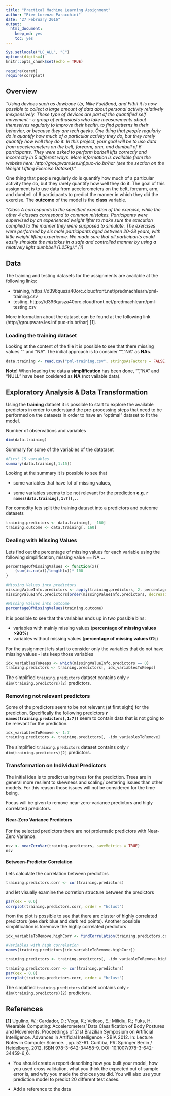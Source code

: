 ```yaml
---
title: "Practical Machine Learning Assignment"
author: "Pier Lorenzo Paracchini"
date: "27 February 2016"
output: 
  html_document: 
    keep_md: yes
    toc: yes
---
```


```r
Sys.setlocale("LC_ALL", "C")
options(digits=4)
knitr::opts_chunk$set(echo = TRUE)

require(caret)
require(corrplot)
```

## Overview

_"Using devices such as Jawbone Up, Nike FuelBand, and Fitbit it is now possible to collect a large amount of data about personal activity relatively inexpensively. These type of devices are part of the quantified self movement – a group of enthusiasts who take measurements about themselves regularly to improve their health, to find patterns in their behavior, or because they are tech geeks. One thing that people regularly do is quantify how much of a particular activity they do, but they rarely quantify how well they do it. In this project, your goal will be to use data from accelerometers on the belt, forearm, arm, and dumbell of 6 participants. They were asked to perform barbell lifts correctly and incorrectly in 5 different ways. More information is available from the website here: http://groupware.les.inf.puc-rio.br/har (see the section on the Weight Lifting Exercise Dataset)."_

One thing that people regularly do is quantify how much of a particular activity they do, but they rarely quantify how well they do it. The goal of this assignment is to use data from accelerometers on the belt, forearm, arm, and dumbell of 6 participants to predict the manner in which they did the exercise. The __outcome__ of the model is the __class__ variable.

_"Class A corresponds to the specified execution of the exercise, while the other 4 classes correspond to common mistakes. Participants were supervised by an experienced weight lifter to make sure the execution complied to the manner they were supposed to simulate. The exercises were performed by six male participants aged between 20-28 years, with little weight lifting experience. We made sure that all participants could easily simulate the mistakes in a safe and controlled manner by using a relatively light dumbbell (1.25kg)." [1]_

## Data

The training and testing datasets for the assignments are available at the following links:

* training, https://d396qusza40orc.cloudfront.net/predmachlearn/pml-training.csv 
* testing,  https://d396qusza40orc.cloudfront.net/predmachlearn/pml-testing.csv

More information about the dataset can be found at the following link (http://groupware.les.inf.puc-rio.br/har) [1].

### Loading the training dataset

Looking at the content of the file it is possible to see that there missing values "" and "NA". The initial approach is to consider "", "NA" as __NAs__.

```r
data.training <- read.csv("pml-training.csv", stringsAsFactors = FALSE, na.strings=c("", "NA", "NULL"))
```

__Note!__ When loading the data a __simplification__ has been done, "", "NA" and "NULL" have been cosidered as __NA__ (not vailable data).

## Exploratory Analysis & Data Transformation

Using the __training__ dataset it is possible to start to explore the available predictors in order to understand the pre-processing steps that need to be performed on the datasets in order to have an "optimal" dataset to fit the model.

Number of observations and variables
```r
dim(data.training)
```

Summary for some of the variables of the datataset   
```r
#First 15 variables
summary(data.training[,1:15])
```

Looking at the summary it is possible to see that 

* some variables that have lot of missing values,

* some variables seems to be not relevant for the prediction __e.g. `r names(data.training[,1:7])`, ..__

For comodity lets split the training dataset into a predictors and outcome datasets

```r
training.predictors <- data.training[, -160]
training.outcome <- data.training[, 160]
```

### Dealing with Missing Values
Lets find out the percentage of missing values for each variable using the following simplification, missing value == NA ...

```r
percentageOfMissingValues <- function(x){
    (sum(is.na(x))/length(x))* 100
}

#Missing Values into predictors
missingValueInfo.predictors <- apply(training.predictors, 2, percentageOfMissingValues)
missingValueInfo.predictors[order(missingValueInfo.predictors, decreasing = TRUE)]

#Missing Values into outcome
percentageOfMissingValues(training.outcome)
```

It is possible to see that the variables ends up in two possible bins:

* variables with mainly missing values (__percentage of missing values >90%__)
* variables without missing values (__percentage of missing values 0%__)

For the assignment lets start to consider only the variables that do not have missing values - lets keep those variables

```r
idx_variablesToKeeps <- which(missingValueInfo.predictors == 0)
training.predictors <- training.predictors[, idx_variablesToKeeps]
```

The simplified `training.predictors` dataset contains only `r dim(training.predictors)[2]` predictors.

### Removing not relevant predictors

Some of the predictors seem to be not relevant (at first sight) for the prediction. Specifically the following predictors __`r names(training.predictors[,1:7])`__ seem to contain data that is not going to be relevant for the prediction.  

```r
idx_variablesToRemove <- 1:7
training.predictors <- training.predictors[, -idx_variablesToRemove]
```

The simplified `training.predictors` dataset contains only `r dim(training.predictors)[2]` predictors.

### Transformation on Individual Predictors

The initial idea is to predict using trees for the prediction. Trees are in general more resilent to skewness and scaling/ centering issues than other models. For this reason those issues will not be considered for the time being.

Focus will be given to remove near-zero-variance predictors and higly correlated predictors.

#### Near-Zero Variance Predictors

For the selected predictors there are not prolematic predictors with Near-Zero Variance.

```r
nsv <- nearZeroVar(training.predictors, saveMetrics = TRUE)
nsv
```

#### Between-Predictor Correlation

Lets calculate the correlation between predictors

```r
training.predictors.corr <- cor(training.predictors)
```

and let visually examine the corretion structure between the predictors

```r
par(cex = 0.6)
corrplot(training.predictors.corr, order = "hclust")
```

from the plot is possible to see that there are cluster of highly correlated predictors (see dark blue and dark red points). Another possible simplification is toremove the highly correlated predictors

```r
idx_variableToRemove.highCorr <- findCorrelation(training.predictors.corr, cutoff = 0.75)

#Variables with high correlation 
names(training.predictors[idx_variableToRemove.highCorr])

training.predictors <- training.predictors[, -idx_variableToRemove.highCorr]
```

```r
training.predictors.corr <- cor(training.predictors)
par(cex = 0.8)
corrplot(training.predictors.corr, order = "hclust")
```

The simplified `training.predictors` dataset contains only `r dim(training.predictors)[2]` predictors.


## References

__[1]__ Ugulino, W.; Cardador, D.; Vega, K.; Velloso, E.; Milidiu, R.; Fuks, H. Wearable Computing: Accelerometers' Data Classification of Body Postures and Movements. Proceedings of 21st Brazilian Symposium on Artificial Intelligence. Advances in Artificial Intelligence - SBIA 2012. In: Lecture Notes in Computer Science. , pp. 52-61. Curitiba, PR: Springer Berlin / Heidelberg, 2012. ISBN 978-3-642-34458-9. DOI: 10.1007/978-3-642-34459-6_6.




* You should create a report describing how you built your model, how you used cross validation, what you think the expected out of sample error is, and why you made the choices you did. You will also use your prediction model to predict 20 different test cases.

* Add a reference to the data

